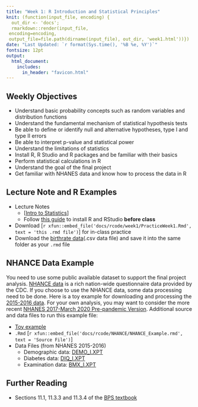 ```yaml
---
title: "Week 1: R Introduction and Statistical Principles"
knit: (function(input_file, encoding) {
  out_dir <- 'docs';
  rmarkdown::render(input_file,
 encoding=encoding,
 output_file=file.path(dirname(input_file), out_dir, 'week1.html'))})
date: "Last Updated: `r format(Sys.time(), '%B %e, %Y')`"
fontsize: 12pt
output: 
  html_document:
    includes:
      in_header: "favicon.html"
---
```


## Weekly Objectives

  * Understand basic probability concepts such as random variables and distribution functions
  * Understand the fundamental mechanism of statistical hypothesis tests
  * Be able to define or identify null and alternative hypotheses, type I and type II errors
  * Be able to interpret p-value and statistical power
  * Understand the limitations of statistics
  * Install R, R Studio and R packages and be familiar with their basics
  * Perform statistical calculations in R
  * Understand the goal of the final project
  * Get familiar with NHANES data and know how to process the data in R

## Lecture Note and R Examples

  + Lecture Notes
    + [[Intro to Statistics](notes/Intro/Intro to Stat.pdf){target='_blank'}]
    + Follow [this guide](rcode/week1/R-Intro.html){target='_blank'} to install R and RStudio __before class__
  + Download [`r xfun::embed_file('docs/rcode/week1/PracticeWeek1.Rmd', text = 'this .rmd file')`] for in-class practice
  + Download the [birthrate data](data/birthrate.csv){target='_blank'}(.csv data file) and save it into the same folder as your `.rmd` file

## NHANCE Data Example

You need to use some public available dataset to support the final project analysis. [NHANCE data](https://wwwn.cdc.gov/nchs/nhanes/){target='_blank'} is a rich nation-wide questionnaire data provided by the CDC. If you choose to use the NHANCE data, some data processing need to be done. Here is a toy example for downloading and processing the [2015-2016 data](https://wwwn.cdc.gov/nchs/nhanes/continuousnhanes/default.aspx?BeginYear=2015). For your own analysis, you may want to consider the more recent [NHANES 2017-March 2020 Pre-pandemic Version](https://wwwn.cdc.gov/nchs/nhanes/continuousnhanes/default.aspx?BeginYear=2017){target='_blank'}. Additional source and data files to run this example file:

  * [Toy example](rcode/NHANCE/NHANCE_Example.html){target='_blank'}
  * `.Rmd` [`r xfun::embed_file('docs/rcode/NHANCE/NHANCE_Example.rmd', text = 'Source File')`]
  * Data Files (from NHANES 2015-2016)
      + Demographic data: [DEMO_I.XPT](https://wwwn.cdc.gov/Nchs/Nhanes/2015-2016/DEMO_I.XPT)
      + Diabetes data: [DIQ_I.XPT](https://wwwn.cdc.gov/Nchs/Nhanes/2015-2016/DIQ_I.XPT)
      + Examination data: [BMX_I.XPT](https://wwwn.cdc.gov/Nchs/Nhanes/2015-2016/BMX_I.XPT)

## Further Reading

  + Sections 11.1, 11.3.3 and 11.3.4 of the [BPS textbook](info.html)




